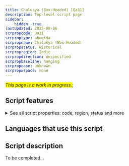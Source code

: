 ```yaml
---
title: Chalukya (Box-Headed) [Qa31]
description: Top-level script page
sidebar:
    hidden: true
lastUpdated: 2025-08-06
scrpropcode: Qa31
scrproptype: abugida
scrpropname: Chalukya (Box-Headed)
scrpropstatus: Historical
scrpropregion: Indic
scrpropdirection: unspecified
scrpropbaseline: hanging
scrpropcase: unknown
scrpropwspace: none
---
```


<span style='background-color:yellow'>_This page is a work in progress._</span>;


## Script features

<details>
<summary> See all script properties: code, region, status and more</summary>
<ScriptInfo />
</details>

## Languages that use this script

<WsList script='Qa31' wsMax='5' />

## Script description

To be completed...

